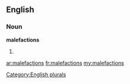 ==English==

===Noun===
'''malefactions'''

# {{plural of|[[malefaction]]}}

[[Category:English plurals]]

[[ar:malefactions]]
[[fr:malefactions]]
[[my:malefactions]]